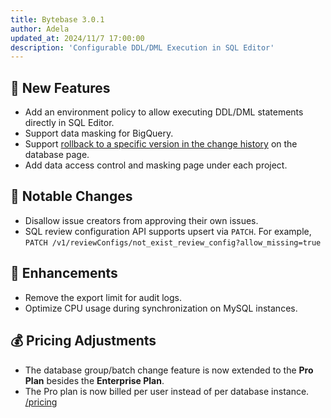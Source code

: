 ```yaml
---
title: Bytebase 3.0.1
author: Adela
updated_at: 2024/11/7 17:00:00
description: 'Configurable DDL/DML Execution in SQL Editor'
---
```



## 🚀 New Features

- Add an environment policy to allow executing DDL/DML statements directly in SQL Editor.
- Support data masking for BigQuery.
- Support [rollback to a specific version in the change history](/change-database/change-history/) on the database page.
- Add data access control and masking page under each project.

## 🔔 Notable Changes

- Disallow issue creators from approving their own issues.
- SQL review configuration API supports upsert via `PATCH`. For example, `PATCH /v1/reviewConfigs/not_exist_review_config?allow_missing=true`

## 🎄 Enhancements

- Remove the export limit for audit logs.
- Optimize CPU usage during synchronization on MySQL instances.

## 💰 Pricing Adjustments

- The database group/batch change feature is now extended to the **Pro Plan** besides the **Enterprise Plan**.
- The Pro plan is now billed per user instead of per database instance. [/pricing](https://www.bytebase.com/pricing)

<InstallUpgrade />
